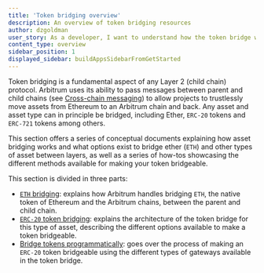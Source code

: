 ```yaml
---
title: 'Token bridging overview'
description: An overview of token bridging resources
author: dzgoldman
user_story: As a developer, I want to understand how the token bridge works and what options exist to bridge assets between layers.
content_type: overview
sidebar_position: 1
displayed_sidebar: buildAppsSidebarFromGetStarted
---
```


Token bridging is a fundamental aspect of any Layer 2 (child chain) protocol. Arbitrum uses its ability to pass messages between parent and child chains (see [Cross-chain messaging](/build-decentralized-apps/04-cross-chain-messaging.mdx)) to allow projects to trustlessly move assets from Ethereum to an Arbitrum chain and back. Any asset and asset type can in principle be bridged, including Ether, `ERC-20` tokens and `ERC-721` tokens among others.

This section offers a series of conceptual documents explaining how asset bridging works and what options exist to bridge ether (`ETH`) and other types of asset between layers, as well as a series of how-tos showcasing the different methods available for making your token bridgeable.

This section is divided in three parts:

- [`ETH` bridging](/build-decentralized-apps/token-bridging/02-token-bridge-ether.mdx): explains how Arbitrum handles bridging `ETH`, the native token of Ethereum and the Arbitrum chains, between the parent and child chain.
- [`ERC-20` token bridging](/build-decentralized-apps/token-bridging/03-token-bridge-erc20.mdx): explains the architecture of the token bridge for this type of asset, describing the different options available to make a token bridgeable.
- [Bridge tokens programmatically](/build-decentralized-apps/token-bridging/bridge-tokens-programmatically/01-get-started.mdx): goes over the process of making an `ERC-20` token bridgeable using the different types of gateways available in the token bridge.
